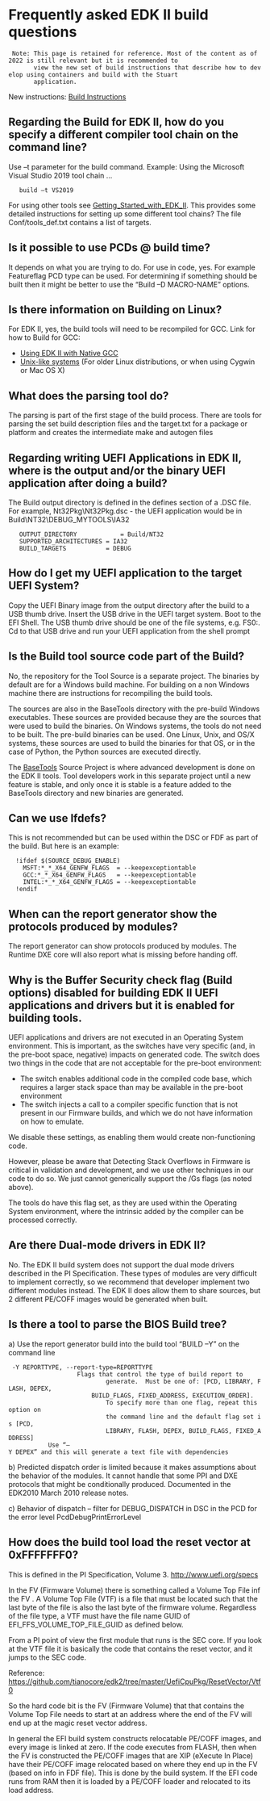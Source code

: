 =Frequently asked EDK II build questions=

  Note: This page is retained for reference. Most of the content as of 2022 is still relevant but it is recommended to
        view the new set of build instructions that describe how to develop using containers and build with the Stuart
        application.

New instructions: [[Build Instructions|Build Instructions]]

==Regarding the Build for EDK II, how do you specify a different compiler tool chain on the command line?==

Use –t parameter for the build command. Example: Using the Microsoft Visual Studio 2019 tool chain ...

    build –t VS2019

For using other tools see [[Getting_Started_with_EDK_II]]. This provides some detailed instructions for setting up some different tool chains? The file Conf/tools_def.txt contains a list of targets.

==Is it possible to use PCDs @ build time?==

It depends on what you are trying to do. For use in code, yes.
For example Featureflag PCD type can be used. For determining if something should be built then it might be better to use the “Build –D MACRO-NAME” options.

==Is there information on Building on Linux?==

For EDK II, yes, the build tools will need to be recompiled for GCC.  Link for how to Build for GCC:
* [[Using EDK II with Native GCC]]
* [[Unix-like systems]] (For older Linux distributions, or when using Cygwin or Mac OS X)

==What does the parsing tool do?==

The parsing is part of the first stage of the build process.  There are tools for parsing  the set build description files and the target.txt for a package or platform and creates the intermediate make and autogen files

==Regarding writing UEFI Applications in EDK II, where is the output and/or the binary UEFI application after doing a build?==

The Build output directory is defined in the defines section of a .DSC file.
For example, Nt32Pkg\Nt32Pkg.dsc - the UEFI application would be in Build\NT32\DEBUG_MYTOOLS\IA32

    OUTPUT_DIRECTORY   	        = Build/NT32
    SUPPORTED_ARCHITECTURES	= IA32
    BUILD_TARGETS	        = DEBUG

==How do I get my UEFI application to the target UEFI System?==

Copy the UEFI Binary image from the output directory after the build to a USB thumb drive. Insert the USB drive in the UEFI target system. Boot to the EFI Shell.  The USB thumb drive should be one of the file systems, e.g. FS0:. Cd to that USB drive and run your UEFI application from the shell  prompt

==Is the Build tool source code part of the Build?==

No, the repository for the Tool Source is a separate project. The binaries by default are for a Windows build machine. For building on a non Windows machine there are instructions for recompiling the build tools.

The sources are also in the BaseTools directory with the pre-build Windows executables.  These sources are provided because they are the sources that were used to build the binaries.  On Windows systems, the tools do not need to be built.  The pre-build binaries can be used.  One Linux, Unix, and OS/X systems, these sources are used to build the binaries for that OS, or in the case of Python, the Python sources are executed directly.

The [[BaseTools]] Source Project is where advanced development is done on the EDK II tools.  Tool developers work in this separate project until a new feature is stable, and only once it is stable is a feature added to the BaseTools directory and new binaries are generated.

==Can we use Ifdefs?==

This is not recommended but can be used within the DSC or FDF as part of the build.
But here is an example:

   !ifdef $(SOURCE_DEBUG_ENABLE)
     MSFT:*_*_X64_GENFW_FLAGS  = --keepexceptiontable
     GCC:*_*_X64_GENFW_FLAGS   = --keepexceptiontable
     INTEL:*_*_X64_GENFW_FLAGS = --keepexceptiontable
   !endif

==When can the report generator show the protocols produced by modules?==

The report generator can show protocols produced by modules. The Runtime DXE core will also report what is missing before handing off.

==Why is the Buffer Security check flag (Build options) disabled for building EDK II UEFI applications and drivers but it is enabled for building tools. ==

UEFI applications and drivers are not executed in an Operating System environment. This is important, as the switches have very specific (and, in the pre-boot space, negative) impacts on generated code. The switch does two things in the code that are not acceptable for the pre-boot environment:

* The switch enables additional code in the compiled code base, which requires a larger stack space than may be available in the pre-boot environment
* The switch injects a call to a compiler specific function that is not present in our Firmware builds, and which we do not have information on how to emulate.

We disable these settings, as enabling them would create non-functioning code.

However, please be aware that Detecting Stack Overflows in Firmware is critical in validation and development, and we use other techniques in our code to do so.  We just cannot generically support the /Gs flags (as noted above).

The tools do have this flag set, as they are used within the Operating System environment, where the intrinsic added by the compiler can be processed correctly.

==Are there Dual-mode drivers in EDK II?==

No.  The EDK II build system does not support the dual mode drivers described in the PI Specification.  These types of modules are very difficult to implement correctly, so we recommend that developer implement two different modules instead.  The EDK II does allow them to share sources, but 2 different PE/COFF images would be generated when built.

==Is there a tool to parse the BIOS Build tree?==

a) Use the report generator build into the build tool  “BUILD –Y” on the command line

  -Y REPORTTYPE, --report-type=REPORTTYPE
                   	Flags that control the type of build report to
                        	generate.  Must be one of: [PCD, LIBRARY, FLASH, DEPEX,
                        BUILD_FLAGS, FIXED_ADDRESS, EXECUTION_ORDER].
                        	To specify more than one flag, repeat this option on
                        	the command line and the default flag set is [PCD,
                        	LIBRARY, FLASH, DEPEX, BUILD_FLAGS, FIXED_ADDRESS]
            Use “–Y DEPEX” and this will generate a text file with dependencies


b) Predicted dispatch order is limited because it makes assumptions about the behavior of the modules. It cannot handle that some PPI and DXE protocols that might be conditionally produced. Documented in the EDK2010 March 2010 release notes.

c) Behavior of dispatch – filter for DEBUG_DISPATCH in DSC in the PCD for the error level PcdDebugPrintErrorLevel

==How does the build tool load the reset vector at 0xFFFFFFF0?==

This is defined in the PI Specification, Volume 3. http://www.uefi.org/specs

In the FV (Firmware Volume) there is something called a Volume Top File inf the FV . A Volume Top File (VTF) is a file that must be located such that the last byte of the file is also the last byte of the firmware volume. Regardless of the file type, a VTF must have the file name GUID of EFI_FFS_VOLUME_TOP_FILE_GUID as defined below.

From a PI point of view the first module that runs is the SEC core. If you look at the VTF file it is basically the code that contains the reset vector, and it jumps to the SEC code.

Reference: https://github.com/tianocore/edk2/tree/master/UefiCpuPkg/ResetVector/Vtf0

So the hard code bit is the FV (Firmware Volume) that that contains the Volume Top File needs to start at an address where the end of the FV will end up at the magic reset vector address.

In general the EFI build system constructs relocatable PE/COFF images, and every image is linked at zero. If the code executes from FLASH, then when the FV is constructed the PE/COFF images that are XIP (eXecute In Place) have their PE/COFF image relocated based on where they end up in the FV (based on info in FDF file). This is done by the build system. If the EFI code runs from RAM then it is loaded by a PE/COFF loader and relocated to its load address.
